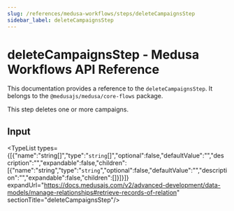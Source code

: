 ```yaml
---
slug: /references/medusa-workflows/steps/deleteCampaignsStep
sidebar_label: deleteCampaignsStep
---
```



# deleteCampaignsStep - Medusa Workflows API Reference

This documentation provides a reference to the `deleteCampaignsStep`. It belongs to the `@medusajs/medusa/core-flows` package.

This step deletes one or more campaigns.

## Input

<TypeList types={[{"name":"string[]","type":"`string`[]","optional":false,"defaultValue":"","description":"","expandable":false,"children":[{"name":"string","type":"`string`","optional":false,"defaultValue":"","description":"","expandable":false,"children":[]}]}]} expandUrl="https://docs.medusajs.com/v2/advanced-development/data-models/manage-relationships#retrieve-records-of-relation" sectionTitle="deleteCampaignsStep"/>
